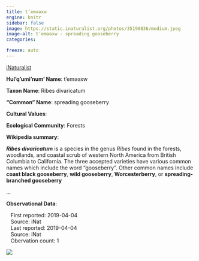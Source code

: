 ```yaml
---
title: t’eməәxw
engine: knitr
sidebar: false
image: https://static.inaturalist.org/photos/35190836/medium.jpeg
image-alt: t’eməәxw - spreading gooseberry
categories:

freeze: auto
---
```


<div role="img" class="imerss-photo" style="background-image: url(https://static.inaturalist.org/photos/35190836/medium.jpeg)" 
 alt="t’eməәxw - spreading gooseberry">
 <a href="https://www.inaturalist.org/taxa/53448" target="_blank" class="taxonDisplay-iNat-extern">iNaturalist<span class="external-link"></span></a>
</div>

**Hul'q'umi'num' Name**: t’eməәxw



**Taxon Name**: Ribes divaricatum

**"Common" Name**: spreading gooseberry

**Cultural Values**:

:::{layout-nrow=1}

:::

**Ecological Community**: Forests

**Wikipedia summary**:
<p class="mw-empty-elt">
</p>

<p><i><b>Ribes divaricatum</b></i> is a species in the genus <i>Ribes</i> found in the forests, woodlands, and coastal scrub of western North America from British Columbia to California. The three accepted varieties have various common names which include the word "gooseberry". Other common names include <b>coast black gooseberry</b>, <b>wild gooseberry</b>, <b>Worcesterberry</b>, or <b>spreading-branched gooseberry</b></p>...

**Observational Data**:

|    First reported: 2019-04-04

|    Source: iNat

|    Last reported: 2019-04-04

|    Source: iNat

|    Obervation count: 1

![](community_dist.png)
